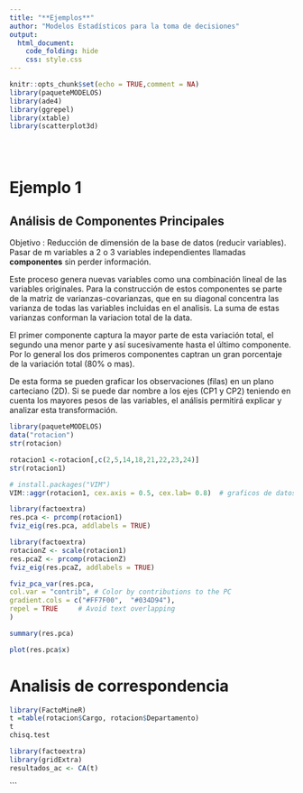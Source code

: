 ```yaml
---
title: "**Ejemplos**"
author: "Modelos Estadísticos para la toma de decisiones"
output:
  html_document:
    code_folding: hide
    css: style.css
---
```


```r
knitr::opts_chunk$set(echo = TRUE,comment = NA)
library(paqueteMODELOS)
library(ade4)
library(ggrepel)
library(xtable)
library(scatterplot3d)



```

</br>


# **Ejemplo 1**

## **Análisis de Componentes Principales**

Objetivo : Reducción de dimensión de la base de datos (reducir variables). Pasar de m variables a 2 o 3 variables independientes llamadas **componentes** sin perder información.


Este proceso genera nuevas variables como una combinación lineal de las variables originales.
Para la construcción de estos componentes se parte de la matriz de varianzas-covarianzas, que en su diagonal concentra las varianza de todas las variables incluidas en el analisis. La suma de estas varianzas conforman la variacion total de la data.  

El primer componente captura la mayor parte de esta variación total, el segundo una menor parte y así sucesivamente hasta el último componente. Por lo general los dos primeros componentes captran un gran porcentaje de la variación total (80% o mas).


De esta forma se pueden graficar los observaciones (filas) en un plano carteciano (2D). Si se puede dar nombre a los ejes (CP1 y CP2) teniendo en cuenta los mayores pesos de las variables, el análisis permitirá explicar y analizar esta transformación. 


```r
library(paqueteMODELOS)
data("rotacion")
str(rotacion)
```

```r
rotacion1 <-rotacion[,c(2,5,14,18,21,22,23,24)]
str(rotacion1)

```


```r
# install.packages("VIM")
VIM::aggr(rotacion1, cex.axis = 0.5, cex.lab= 0.8)  # graficos de datos faltantes


```

```r
library(factoextra)
res.pca <- prcomp(rotacion1)
fviz_eig(res.pca, addlabels = TRUE)
```

```r
library(factoextra)
rotacionZ <- scale(rotacion1) 
res.pcaZ <- prcomp(rotacionZ)
fviz_eig(res.pcaZ, addlabels = TRUE)
```
```r
fviz_pca_var(res.pca,
col.var = "contrib", # Color by contributions to the PC
gradient.cols = c("#FF7F00",  "#034D94"),
repel = TRUE     # Avoid text overlapping
)
```


```r
summary(res.pca)
```

```r
plot(res.pca$x)
```


# Analisis de correspondencia

```r
library(FactoMineR)
t =table(rotacion$Cargo, rotacion$Departamento)
t
chisq.test

library(factoextra)
library(gridExtra)
resultados_ac <- CA(t)
```

```



